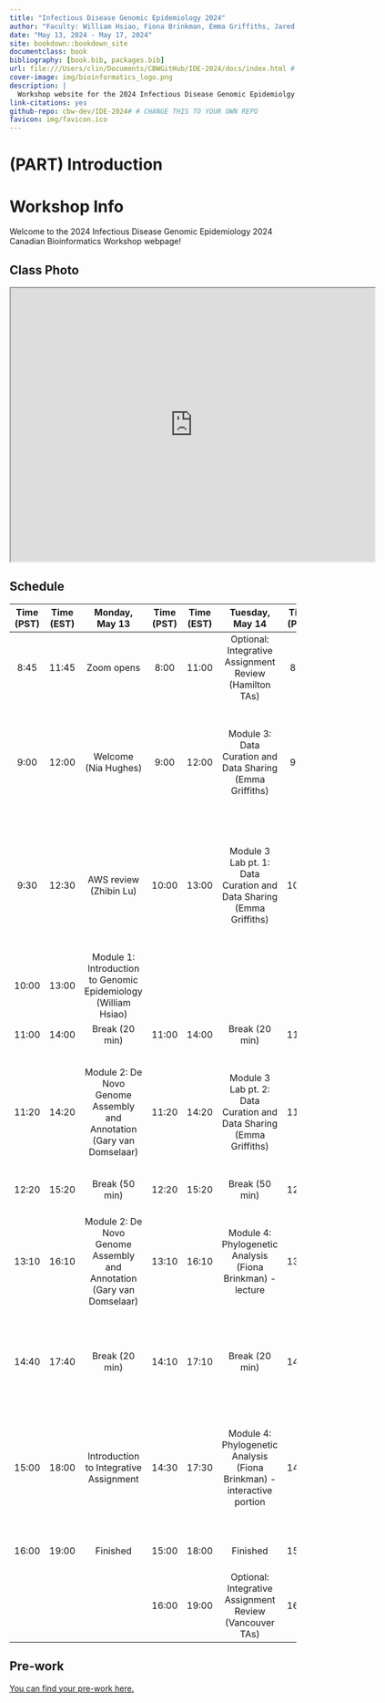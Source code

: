 ```yaml
--- 
title: "Infectious Disease Genomic Epidemiology 2024"
author: "Faculty: William Hsiao, Fiona Brinkman, Emma Griffiths, Jared Simpson, Ed Taboada, Andrew McArthur, Finlay Maguire, Gary Van Domselaar, Robert Beiko"
date: "May 13, 2024 - May 17, 2024"
site: bookdown::bookdown_site
documentclass: book
bibliography: [book.bib, packages.bib]
url: file:///Users/clin/Documents/CBWGitHub/IDE-2024/docs/index.html # CHANGE THIS LINK TO YOUR LANDING PAGE LINK
cover-image: img/bioinformatics_logo.png
description: |
  Workshop website for the 2024 Infectious Disease Genomic Epidemiolgy Canadian Bioinformatics Workshop
link-citations: yes
github-repo: cbw-dev/IDE-2024# # CHANGE THIS TO YOUR OWN REPO
favicon: img/favicon.ico
---
```


# (PART) Introduction {-}

# Workshop Info

Welcome to the 2024 Infectious Disease Genomic Epidemiology 2024 Canadian Bioinformatics Workshop webpage!  

## Class Photo

<iframe src="https://drive.google.com/file/d/1YXDAG4NoY7BgNon2ihqx-5Rg4V7C_LTu/preview" width="640" height="480" allow="autoplay"></iframe>

## Schedule

| **Time (PST)** | **Time (EST)** |                           **Monday, May 13**                          | **Time (PST)** | **Time (EST)** |                           **Tuesday, May 14**                          | **Time (PST)** | **Time (EST)** |                                       **Wednesday, May 15**                                      | **Time (PST)** | **Time (EST)** |                                     **Thursday, May 16**                                     | **Time (PST)** | **Time (EST)** |                                 **Friday, May 17**                                 |
|:--------------:|:--------------:|:---------------------------------------------------------------------:|:--------------:|:--------------:|:----------------------------------------------------------------------:|:--------------:|:--------------:|:------------------------------------------------------------------------------------------------:|:--------------:|:--------------:|:--------------------------------------------------------------------------------------------:|:--------------:|:--------------:|:----------------------------------------------------------------------------------:|
|      8:45      |      11:45     |                               Zoom opens                              |      8:00      |      11:00     |         Optional: Integrative Assignment Review (Hamilton TAs)         |      8:00      |      11:00     |                      Optional: Integrative Assignment Review (Hamilton TAs)                      |      8:00      |      11:00     |                    Optional: Integrative Assignment Review (Hamilton TAs)                    |      8:00      |      11:00     |               Optional: Integrative Assignment Review (Hamilton TAs)               |
|      9:00      |      12:00     |                          Welcome (Nia Hughes)                         |      9:00      |      12:00     |        Module 3: Data Curation and Data Sharing (Emma Griffiths)       |      9:00      |      12:00     |      Module 5: Viral Pathogen Genomic Analysis - Single Nucleotide Variants (Jared Simpson)      |      9:00      |      12:00     | Module 6 Lab pt.2: Bacterial Pathogen Genomic Analysis - Genome-based Subtyping (Ed Taboada) |      9:00      |      12:00     |                    Module 8 Lab: Phylodynamics (Finlay Maguire)                    |
|      9:30      |      12:30     |                         AWS review (Zhibin Lu)                        |      10:00     |      13:00     |   Module 3 Lab pt. 1: Data Curation and Data Sharing (Emma Griffiths)  |      10:00     |      13:00     | Module 5 Lab pt. 1: Viral Pathogen Genomic Analysis - Single Nucleotide Variants (Jared Simpson) |      10:00     |      13:00     |            Module 7: Antimicrobial Resistant Gene (AMR) Analysis (Andrew McArthur)           |      10:00     |      13:00     |                    Module 9: Mobile Genetic Elements (Rob Beiko)                   |
|      10:00     |      13:00     |     Module 1: Introduction to Genomic Epidemiology (William Hsiao)    |                |                |                                                                        |                |                |                                                                                                  |                |                |                                                                                              |                |                |                                                                                    |
|      11:00     |      14:00     |                             Break (20 min)                            |      11:00     |      14:00     |                             Break (20 min)                             |      11:00     |      14:00     |                                          Break (20 min)                                          |      11:00     |      14:00     |                                        Break (20 min)                                        |      11:00     |      14:00     |                                   Break (20 min)                                   |
|      11:20     |      14:20     | Module 2: De Novo Genome Assembly and Annotation (Gary van Domselaar) |      11:20     |      14:20     |   Module 3 Lab pt. 2: Data Curation and Data Sharing (Emma Griffiths)  |      11:20     |      14:20     | Module 5 Lab pt. 2: Viral Pathogen Genomic Analysis - Single Nucleotide Variants (Jared Simpson) |      11:20     |      14:20     |       Module 7 Lab pt. 1: Antimicrobial Resistant Gene (AMR) Analysis (Andrew McArthur)      |      11:20     |      14:20     |                  Module 9 Lab: Mobile Genetic Elements (Rob Beiko)                 |
|      12:20     |      15:20     |                             Break (50 min)                            |      12:20     |      15:20     |                             Break (50 min)                             |      12:20     |      15:20     |                                          Break (50 min)                                          |      12:20     |      15:20     |                                        Break (50 min)                                        |      12:20     |      15:20     |                                   Break (50 min)                                   |
|      13:10     |      16:10     | Module 2: De Novo Genome Assembly and Annotation (Gary van Domselaar) |      13:10     |      16:10     |       Module 4: Phylogenetic Analysis (Fiona Brinkman) - lecture       |      13:10     |      16:10     |        Module 6: Bacterial Pathogen Genomic Analysis - Genome-based Subtyping (Ed Taboada)       |      13:10     |      16:10     |       Module 7 Lab pt. 2: Antimicrobial Resistant Gene (AMR) Analysis (Andrew McArthur)      |      13:10     |      16:10     |   Module 10: Emerging Pathogen Detection and Identification (Gary van Domselaar)   |
|      14:40     |      17:40     |                             Break (20 min)                            |      14:10     |      17:10     |                             Break (20 min)                             |      14:10     |      17:10     |                                          Break (20 min)                                          |      14:10     |      17:10     |                                        Break (20 min)                                        |      14:10     |      17:10     | Module 10 Lab: Emerging Pathogen Detection and Identification (Gary van Domselaar) |
|      15:00     |      18:00     |                 Introduction to Integrative Assignment                |      14:30     |      17:30     | Module 4: Phylogenetic Analysis (Fiona Brinkman) - interactive portion |      14:30     |      17:30     |   Module 6 Lab pt.1: Bacterial Pathogen Genomic Analysis - Genome-based Subtyping (Ed Taboada)   |      14:30     |      17:30     |                           Module 8: Phylodynamics (Finlay Maguire)                           |      15:40     |      18:40     |                            Integrative Assignment Review                           |
|      16:00     |      19:00     |                                Finished                               |      15:00     |      18:00     |                                Finished                                |      15:30     |      18:30     |                                             Finished                                             |      15:30     |      18:30     |                                           Finished                                           |      16:10     |      19:10     |                             Survey and Closing Remarks                             |
|                |                |                                                                       |      16:00     |      19:00     |         Optional: Integrative Assignment Review (Vancouver TAs)        |      16:30     |      19:30     |                      Optional: Integrative Assignment Review (Vancouver TAs)                     |      16:30     |      19:30     |                    Optional: Integrative Assignment Review (Vancouver TAs)                   |      16:30     |      19:30     |                                      Finished                                      |

## Pre-work

[You can find your pre-work here.](https://docs.google.com/forms/d/e/1FAIpQLSek99FhtLDmHfX2fBqNwFOeiPrKjdajgK5byBpKsGyPvCZ7nA/viewform)


